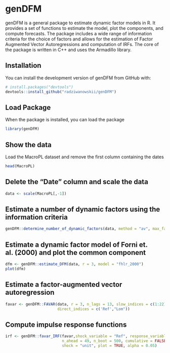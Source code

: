 # genDFM

genDFM is a general package to estimate dynamic factor models in R. It provides a set of functions to estimate the model, plot the components, and compute forecasts. The package includes a wide range of information criteria for the choice of factors and allows for the estimation of Factor Augmented Vector Autoregressions and computation of IRFs. The core of the package is written in C++ and uses the Armadillo library.

## Installation

You can install the development version of genDFM from GitHub with:

```r
# install.packages("devtools")
devtools::install_github("radziwanowskii/genDFM")
```

## Load Package 
When the package is installed, you can load the package
```r
library(genDFM)
```

## Show the data
Load the MacroPL dataset and remove the first column containing the dates
```r
head(MacroPL)
```

## Delete the "Date" column and scale the data
```r
data <- scale(MacroPL[,-1])
```

## Estimate a number of dynamic factors using the information criteria
```r
genDFM::determine_number_of_dynamic_factors(data, method = "av", max_factors = 10)

```

## Estimate a dynamic factor model of Forni et. al. (2000) and plot the common component
```r
dfm <- genDFM::estimate_DFM(data, r = 3, model = "fhlr_2000")
plot(dfm)
```

## Estimate a factor-augmented vector autoregression
```r
favar <- genDFM::FAVAR(data, r = 3, n_lags = 13, slow_indices = c(1:22),
                       direct_indices = c('Ref',"Lom"))
```

## Compute impulse response functions
```r
irf <- genDFM::favar_IRF(favar,shock_variable = "Ref", response_variable = "ERE",
                         n_ahead = 49, n_boot = 500, cumulative = FALSE, 
                         shock = "unit", plot = TRUE, alpha = 0.05)
```

